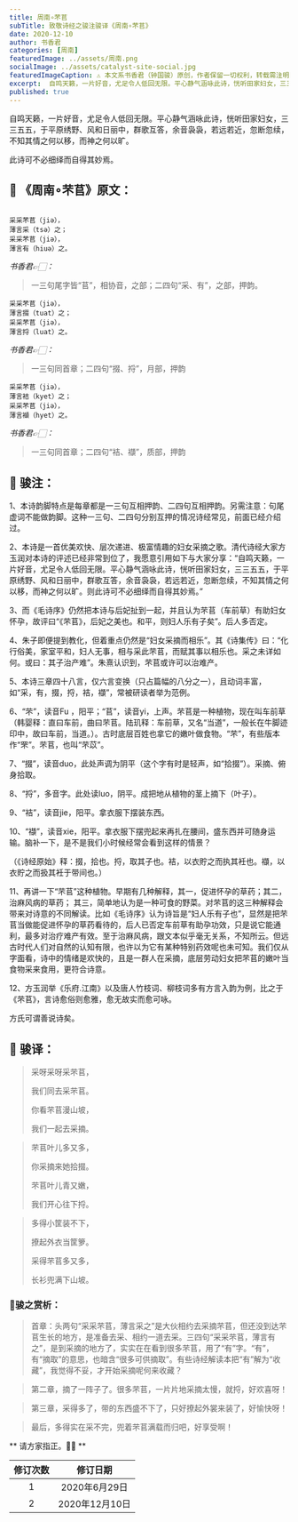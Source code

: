 ```yaml
---
title: 周南∘芣苢
subTitle: 致敬诗经之骏注骏译《周南∘芣苢》 
date: 2020-12-10 
author: 书香君
categories: [周南]
featuredImage: ../assets/周南.png
socialImage: ../assets/catalyst-site-social.jpg
featuredImageCaption: ⚠️️ 本文系书香君（钟国骏）原创，作者保留一切权利，转载需注明出处。
excerpt:  自鸣天籁，一片好音，尤足令人低回无限。平心静气涵咏此诗，恍听田家妇女，三三五五，于平原绣野、风和日丽中，群歌互答，余音袅袅，若远若近，忽断忽续，不知其情之何以移，而神之何以旷。  此诗可不必细绎而自得其妙焉。   
published: true
---
```


自鸣天籁，一片好音，尤足令人低回无限。平心静气涵咏此诗，恍听田家妇女，三三五五，于平原绣野、风和日丽中，群歌互答，余音袅袅，若远若近，忽断忽续，不知其情之何以移，而神之何以旷。

此诗可不必细绎而自得其妙焉。

## 🌼 《周南∘芣苢》原文：
```

采采芣苢（jiə），
薄言采（tsə）之；
采采芣苢（jiə），
薄言有（hiuə）之。

```
*书香君👉🏻：* 

> 一三句尾字皆“苢”，相协音，之部；二四句“采、有”，之部，押韵。

```
采采芣苢（jiə），
薄言掇（tuat）之；
采采芣苢（jiə），
薄言捋（luat）之。

```
*书香君👉🏻：* 

> 一三句同首章；二四句“掇、捋”，月部，押韵

```
采采芣苢（jiə），
薄言袺（kyet）之；
采采芣苢（jiə），
薄言襭（hyet）之。

```
*书香君👉🏻：* 

> 一三句同首章；二四句“袺、襭”，质部，押韵

## 🍁️ 骏注：

1、本诗韵脚特点是每章都是一三句互相押韵、二四句互相押韵。另需注意：句尾虚词不能做韵脚。这种一三句、二四句分别互押的情况诗经常见，前面已经介绍过。

2、本诗是一首优美欢快、层次递进、极富情趣的妇女采摘之歌。清代诗经大家方玉润对本诗的评述已经非常到位了，我愿意引用如下与大家分享：“自鸣天籁，一片好音，尤足令人低回无限。平心静气涵咏此诗，恍听田家妇女，三三五五，于平原绣野、风和日丽中，群歌互答，余音袅袅，若远若近，忽断忽续，不知其情之何以移，而神之何以旷。则此诗可不必细绎而自得其妙焉。”

3、而《毛诗序》仍然把本诗与后妃扯到一起，并且认为芣苢（车前草）有助妇女怀孕，故评曰“《芣苢》，后妃之美也。和平，则妇人乐有子矣”。后人多否定。

4、朱子即便提到教化，但着重点仍然是“妇女采摘而相乐”。其《诗集传》曰：“化行俗美，家室平和，妇人无事，相与采此芣苢，而赋其事以相乐也。采之未详如何。或曰：其子治产难”。朱熹认识到，芣苢或许可以治难产。

5、本诗三章四十八言，仅六言变换（只占篇幅的八分之一），且动词丰富，如“采，有，掇，捋，袺，襭”，常被研读者举为范例。

6、“芣”，读音Fu ，阳平；“苢”，读音yi，上声。芣苢是一种植物，现在叫车前草（韩婴释：直曰车前，曲曰芣苢。陆玑释：车前草，又名“当道”，一般长在牛脚迹印中，故曰车前，当道。）。古时底层百姓也拿它的嫩叶做食物。“芣”，有些版本作“罘”。芣苢，也叫“芣苡”。

7、“掇”，读音duo，此处声调为阴平（这个字有时是轻声，如“拾掇”）。采摘、俯身拾取。

8、“捋”，多音字。此处读luo，阴平。成把地从植物的茎上摘下（叶子）。

9、“袺”，读音jie，阳平。拿衣服下摆装东西。

10、“襭”，读音xie，阳平。拿衣服下摆兜起来再扎在腰间，盛东西并可随身运输。脑补一下，是不是我们小时候经常会看到这样的情景？

（《诗经原始》释：掇，拾也。捋，取其子也。袺，以衣貯之而执其衽也。襭，以衣貯之而扱其衽于带间也。）

11、再讲一下“芣苢”这种植物。早期有几种解释，其一，促进怀孕的草药；其二，治麻风病的草药； 其三，简单地认为是一种可食的野菜。对芣苢的这三种解释会带来对诗意的不同解读。比如《毛诗序》认为诗旨是“妇人乐有子也”，显然是把芣苢当做能促进怀孕的草药看待的，后人已否定车前草有助孕功效，只是说它能通利，最多对治疗难产有效。至于治麻风病，跟文本似乎毫无关系，不知所云。但远古时代人们对自然的认知有限，也许以为它有某种特别药效呢也未可知。我们仅从字面看，诗中的情绪是欢快的，且是一群人在采摘，底层劳动妇女把芣苢的嫩叶当食物采来食用，更符合诗意。

12、方玉润举《乐府.江南》以及唐人竹枝词、柳枝词多有方言入韵为例，比之于《芣苢》，言诗愈俗则愈雅，愈无故实而愈可咏。

方氏可谓善说诗矣。

## 🍁️ 骏译：

> 采呀采呀采芣苢，
> 
> 我们同去采芣苢。
> 
> 你看芣苢漫山坡，
> 
> 我们一起去采摘。

> 芣苢叶儿多又多，
> 
> 你采摘来她拾掇。
> 
> 芣苢叶儿青又嫩，
> 
> 我们开心往下捋。

> 多得小筐装不下，
> 
> 撩起外衣当筐箩。
> 
> 采得芣苢多又多，
> 
> 长衫兜满下山坡。

### 🍃骏之赏析：

> 首章：头两句“采采芣苢，薄言采之”是大伙相约去采摘芣苢，但还没到达芣苢生长的地方，是准备去采、相约一道去采。三四句“采采芣苢，薄言有之”，是到采摘的地方了，实实在在看到很多芣苢，用了“有”字。“有”，有“摘取”的意思，也暗含“很多可供摘取”。有些诗经解读本把“有”解为“收藏”，我觉得不妥，才开始采摘呢何来收藏？

> 第二章，摘了一阵子了。很多芣苢，一片片地采摘太慢，就捋，好欢喜呀！

> 第三章，采得多了，带的东西盛不下了，只好撩起外裳来装了，好愉快呀！

> 最后，多得实在采不完，兜着芣苢满载而归吧，好享受啊！

** 请方家指正。🙏🏻 **

| 修订次数      | 修订日期 | 
|   :----: |    :----:   | 
| 1    | 2020年6月29日       | 
| 2    | 2020年12月10日       | 
